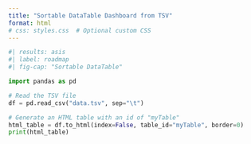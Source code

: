 ```yaml
---
title: "Sortable DataTable Dashboard from TSV"
format: html
# css: styles.css  # Optional custom CSS
---
```


```python
#| results: asis
#| label: roadmap
#| fig-cap: "Sortable DataTable"

import pandas as pd

# Read the TSV file
df = pd.read_csv("data.tsv", sep="\t")

# Generate an HTML table with an id of "myTable"
html_table = df.to_html(index=False, table_id="myTable", border=0)
print(html_table)
```

```{=html}
<!-- Include jQuery and DataTables from a CDN -->
<script src="https://code.jquery.com/jquery-3.6.0.min.js"></script>
<script src="https://cdn.datatables.net/1.13.4/js/jquery.dataTables.min.js"></script>
<link rel="stylesheet" href="https://cdn.datatables.net/1.13.4/css/jquery.dataTables.min.css"/>

<!-- Initialize DataTables for the generated table -->
<script>
  $(document).ready(function() {
    $('#myTable').DataTable({
      paging: true,    // Enable pagination
      searching: true  // Enable the search/filter feature
      // Sorting is enabled by default.
    });
  });
</script>
```
